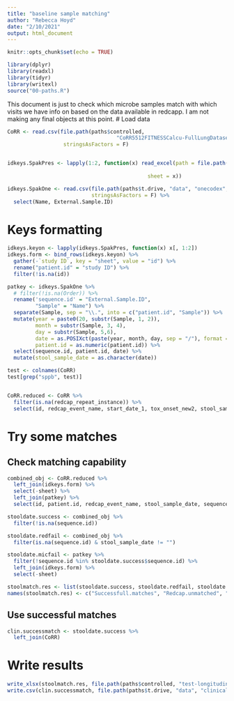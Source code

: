 ```yaml
---
title: "baseline sample matching"
author: "Rebecca Hoyd"
date: "2/10/2021"
output: html_document
---
```


```r
knitr::opts_chunk$set(echo = TRUE)

library(dplyr)
library(readxl)
library(tidyr)
library(writexl)
source("00-paths.R")
```

This document is just to check which microbe samples match with which visits we have info on based on the data available in redcapp. I am not making any final objects at this point.
# Load data

```r
CoRR <- read.csv(file.path(paths$controlled,
                                   "CoRR5512FITNESSCalcu-FullLungDataset2921_DATA_2021-02-09_1311.csv"),
                  stringsAsFactors = F)


idkeys.SpakPres <- lapply(1:2, function(x) read_excel(path = file.path(paths$controlled, 
                                                                       "OSU-18055 shared patient log.xlsx"),
                                             sheet = x))

idkeys.SpakOne <- read.csv(file.path(paths$t.drive, "data", "onecodex", "One Codex Sample Sheet.csv"),
                           stringsAsFactors = F) %>%
  select(Name, External.Sample.ID)
```

# Keys formatting
```r
idkeys.keyon <- lapply(idkeys.SpakPres, function(x) x[, 1:2])
idkeys.form <- bind_rows(idkeys.keyon) %>%
  gather(-`study ID`, key = "sheet", value = "id") %>%
  rename("patient.id" = "study ID") %>%
  filter(!is.na(id))

patkey <- idkeys.SpakOne %>%
  # filter(!is.na(Order)) %>%
  rename('sequence.id' = "External.Sample.ID",
         "Sample" = "Name") %>%
  separate(Sample, sep = "\\.", into = c("patient.id", "Sample")) %>%
  mutate(year = paste0(20, substr(Sample, 1, 2)),
         month = substr(Sample, 3, 4),
         day = substr(Sample, 5,6),
         date = as.POSIXct(paste(year, month, day, sep = "/"), format = "%Y/%m/%d"),
         patient.id = as.numeric(patient.id)) %>%
  select(sequence.id, patient.id, date) %>%
  mutate(stool_sample_date = as.character(date))

```

```r
test <- colnames(CoRR)
test[grep("sppb", test)]


CoRR.reduced <- CoRR %>%
  filter(is.na(redcap_repeat_instance)) %>%
  select(id, redcap_event_name, start_date_1, tox_onset_new2, stool_sample_date)
```

# Try some matches

## Check matching capability

```r
combined_obj <- CoRR.reduced %>%
  left_join(idkeys.form) %>%
  select(-sheet) %>%
  left_join(patkey) %>%
  select(id, patient.id, redcap_event_name, stool_sample_date, sequence.id)

stooldate.success <- combined_obj %>%
  filter(!is.na(sequence.id))

stooldate.redfail <- combined_obj %>%
  filter(is.na(sequence.id) & stool_sample_date != "")

stooldate.micfail <- patkey %>%
  filter(!sequence.id %in% stooldate.success$sequence.id) %>%
  left_join(idkeys.form) %>%
  select(-sheet)

stoolmatch.res <- list(stooldate.success, stooldate.redfail, stooldate.micfail)
names(stoolmatch.res) <- c("Successfull.matches", "Redcap.unmatched", "Microbes.unmathced")
```

## Use successful matches

```r
clin.successmatch <- stooldate.success %>%
  left_join(CoRR) 
```

# Write results

```r
write_xlsx(stoolmatch.res, file.path(paths$controlled, "test-longitudinal-matching_OneCodex.xlsx"))
write.csv(clin.successmatch, file.path(paths$t.drive, "data", "clinical-with-OCids_limited.csv"))
```


